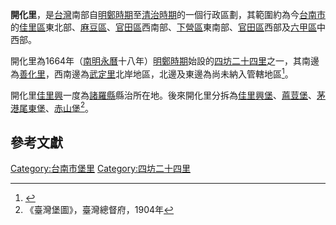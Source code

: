 {{Min-nan
| title     = 開化里
| img       = <!-- [[圖檔名|大小]] -->
| caption   = <!-- 圖片檔案之解釋 -->
| choan-han = 開化里
| han-lo    = <!-- 閩南語漢羅書寫 -->
| choan-lo  = Khai-hoà-lí
}}
'''開化里'''，是[[台灣|台灣]]南部自[[明鄭時期|明鄭時期]]至[[清治時期|清治時期]]的一個行政區劃，其範圍約為今[[台南市|台南市]]的[[佳里區|佳里區]]東北部、[[麻豆區|麻豆區]]、[[官田區|官田區]]西南部、[[下營區|下營區]]東南部、[[官田區|官田區]]西部及[[六甲區|六甲區]]中西部。

開化里為1664年（[[南明|南明]][[永曆_(南明)|永曆]]十八年）[[明鄭時期|明鄭時期]]始設的[[四坊二十四里|四坊二十四里]]之一，其南邊為[[善化里|善化里]]，西南邊為[[武定里|武定里]]北岸地區，北邊及東邊為尚未納入管轄地區<ref>{{Cite web |url=http://thcts.ascc.net/themes/rb02.php |title=《明鄭時期臺灣行政疆域圖》，中央研究院台灣歷史文化地圖網站 |access-date=2013-04-06 |archive-date=2017-09-14 |archive-url=https://web.archive.org/web/20170914032850/http://thcts.ascc.net/themes/rb02.php |dead-url=no }}</ref>。

開化里[[佳里興|佳里興]]一度為[[諸羅縣|諸羅縣]]縣治所在地。後來開化里分拆為[[佳里興堡|佳里興堡]]、[[蔴荳堡|蔴荳堡]]、[[茅港尾東堡|茅港尾東堡]]、[[赤山堡|赤山堡]]<ref>《臺灣堡圖》，臺灣總督府，1904年</ref>。

==參考文獻==
{{reflist}}

{{台灣明鄭時期行政區劃}}
[[Category:台南市堡里|Category:台南市堡里]]
[[Category:四坊二十四里|Category:四坊二十四里]]